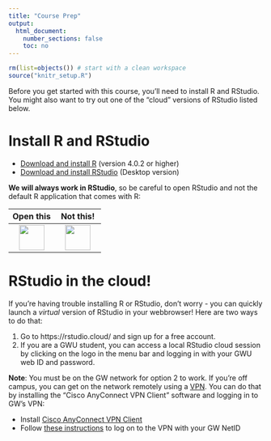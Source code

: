 ```yaml
---
title: "Course Prep"
output:
  html_document:
    number_sections: false
    toc: no
---
```


```r
rm(list=objects()) # start with a clean workspace
source("knitr_setup.R")
```

Before you get started with this course, you'll need to install R and RStudio. You might also want to try out one of the "cloud" versions of RStudio listed below.

# Install R and RStudio

- [Download and install R](https://cloud.r-project.org) (version 4.0.2 or higher)
- [Download and install RStudio](https://rstudio.com/products/rstudio/download/) (Desktop version)

**We will always work in RStudio**, so be careful to open RStudio and not the default R application that comes with R:

<div style="width:200px">
Open this   | Not this!
:----------:|:----------:
![](images/rstudio_ball.png){ width=50 }  |  ![](images/Rlogo.png){ width=50 }
</div>

# RStudio in the cloud!

If you're having trouble installing R or RStudio, don't worry - you can quickly launch a _virtual_ version of RStudio in your webbrowser! Here are two ways to do that:

1. Go to https://rstudio.cloud/ and sign up for a free account. 
2. If you are a GWU student, you can access a local RStudio cloud session by clicking on the <i class="fab fa-r-project"></i> logo in the menu bar and logging in with your GWU web ID and password.

**Note**: You must be on the GW network for option 2 to work. If you're off campus, you can get on the network remotely using a [VPN](https://seascf.seas.gwu.edu/vpn-access). You can do that by installing the "Cisco AnyConnect VPN Client" software and logging in to GW's VPN:

- Install [Cisco AnyConnect VPN Client](https://my.gwu.edu/mod/downloads/?category=VPN)
- Follow [these instructions](https://gwu-myit.onbmc.com/dwp/app/#/knowledge/KBA00002611/rkm) to log on to the VPN with your GW NetID
